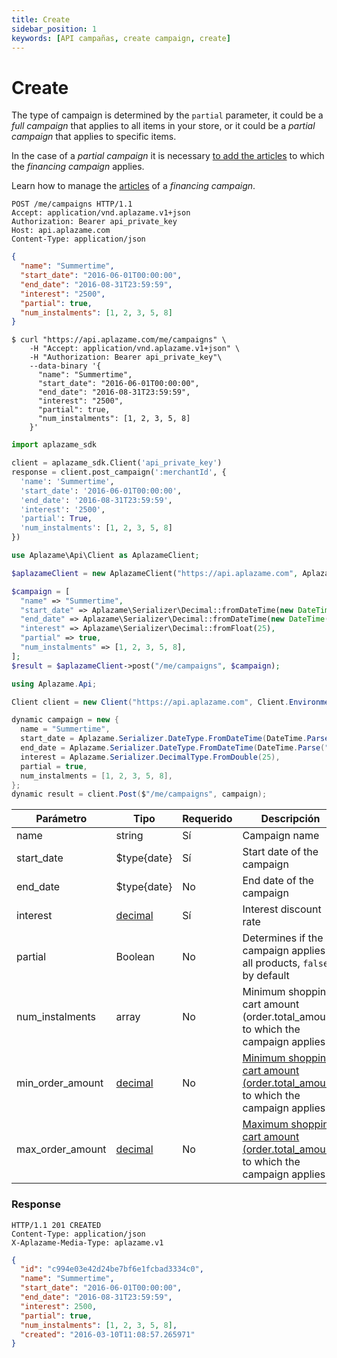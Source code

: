 ```yaml
---
title: Create
sidebar_position: 1
keywords: [API campañas, create campaign, create]
---
```


# Create
The type of campaign is determined by the `partial` parameter, it could be a *full campaign* that applies to all items in your store, or it could be a *partial campaign* that applies to specific items.

In the case of a *partial campaign* it is necessary [to add the articles](./articles/#add) to which the *financing campaign* applies.

Learn how to manage the [articles](./articles/) of a *financing campaign*.

<Tabs>
  <TabItem value="http" label="http">

```http
POST /me/campaigns HTTP/1.1
Accept: application/vnd.aplazame.v1+json
Authorization: Bearer api_private_key
Host: api.aplazame.com
Content-Type: application/json
```
```json
{
  "name": "Summertime",
  "start_date": "2016-06-01T00:00:00",
  "end_date": "2016-08-31T23:59:59",
  "interest": "2500",
  "partial": true,
  "num_instalments": [1, 2, 3, 5, 8]
}
```
  </TabItem>
  <TabItem value="shell" label="shell">

```shell
$ curl "https://api.aplazame.com/me/campaigns" \
    -H "Accept: application/vnd.aplazame.v1+json" \
    -H "Authorization: Bearer api_private_key"\
    --data-binary '{
      "name": "Summertime",
      "start_date": "2016-06-01T00:00:00",
      "end_date": "2016-08-31T23:59:59",
      "interest": "2500",
      "partial": true,
      "num_instalments": [1, 2, 3, 5, 8]
    }'
```
  </TabItem>
  <TabItem value="python" label="python">

```python
import aplazame_sdk

client = aplazame_sdk.Client('api_private_key')
response = client.post_campaign(':merchantId', {
  'name': 'Summertime',
  'start_date': '2016-06-01T00:00:00',
  'end_date': '2016-08-31T23:59:59',
  'interest': '2500',
  'partial': True,
  'num_instalments': [1, 2, 3, 5, 8]
})
```
  </TabItem>
  <TabItem value="php" label="php">

```php
use Aplazame\Api\Client as AplazameClient;

$aplazameClient = new AplazameClient("https://api.aplazame.com", AplazameClient::ENVIRONMENT_PRODUCTION, "api_private_key");

$campaign = [
  "name" => "Summertime",
  "start_date" => Aplazame\Serializer\Decimal::fromDateTime(new DateTime("2016-06-01 00:00:00")),
  "end_date" => Aplazame\Serializer\Decimal::fromDateTime(new DateTime("2016-08-31 23:59:59")),
  "interest" => Aplazame\Serializer\Decimal::fromFloat(25),
  "partial" => true,
  "num_instalments" => [1, 2, 3, 5, 8],
];
$result = $aplazameClient->post("/me/campaigns", $campaign);
```
  </TabItem>
  <TabItem value="c" label="C#">

```cs
using Aplazame.Api;

Client client = new Client("https://api.aplazame.com", Client.EnvironmentProduction, "api_private_key");

dynamic campaign = new {
  name = "Summertime",
  start_date = Aplazame.Serializer.DateType.FromDateTime(DateTime.Parse("2016-06-01 00:00:00")),
  end_date = Aplazame.Serializer.DateType.FromDateTime(DateTime.Parse("2016-08-31 23:59:59")),
  interest = Aplazame.Serializer.DecimalType.FromDouble(25),
  partial = true,
  num_instalments = [1, 2, 3, 5, 8],
};
dynamic result = client.Post($"/me/campaigns", campaign);
```
  </TabItem>
</Tabs>

|<t id="table.parameter">Parámetro</t> | <t id="table.type">Tipo</t> | <t id="table.required">Requerido</t> | <t id="table.description">Descripción</t>|
|---------|---------|---------|---------|
name | string | <t id="table.yes">Sí</t> | Campaign name
start_date | $type{date} | <t id="table.yes">Sí</t> | Start date of the campaign
end_date | $type{date} | No | End date of the campaign
interest | [decimal](../api-reference#decimals) | <t id="table.yes">Sí</t> | Interest discount rate
partial | Boolean | No | Determines if the campaign applies to all products, `false` by default
num_instalments | array | No | Minimum shopping cart amount (order.total_amount) to which the campaign applies
min_order_amount | [decimal](../api-reference#decimals) | No | [Minimum shopping cart amount (order.total_amount)](../checkout-creation/#order) to which the campaign applies
max_order_amount | [decimal](../api-reference#decimals) | No | [Maximum shopping cart amount (order.total_amount)](../checkout-creation/#order) to which the campaign applies

 ### Response

```http
HTTP/1.1 201 CREATED
Content-Type: application/json
X-Aplazame-Media-Type: aplazame.v1
```
```json
{
  "id": "c994e03e42d24be7bf6e1fcbad3334c0",
  "name": "Summertime",
  "start_date": "2016-06-01T00:00:00",
  "end_date": "2016-08-31T23:59:59",
  "interest": 2500,
  "partial": true,
  "num_instalments": [1, 2, 3, 5, 8],
  "created": "2016-03-10T11:08:57.265971"
}
```
